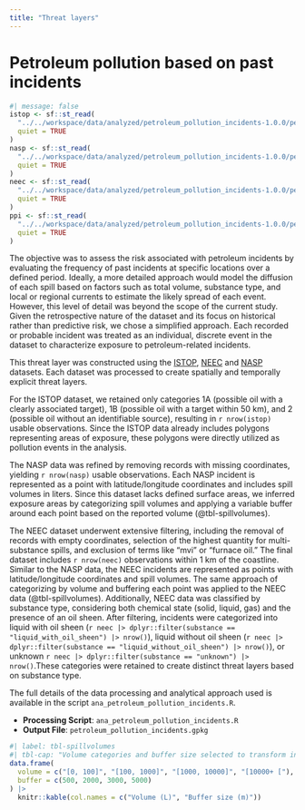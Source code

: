 ```yaml
---
title: "Threat layers"
---
```


# Petroleum pollution based on past incidents

```r
#| message: false
istop <- sf::st_read(
  "../../workspace/data/analyzed/petroleum_pollution_incidents-1.0.0/petroleum_pollution_incidents_istop.gpkg",
  quiet = TRUE
)
nasp <- sf::st_read(
  "../../workspace/data/analyzed/petroleum_pollution_incidents-1.0.0/petroleum_pollution_incidents_nasp.gpkg",
  quiet = TRUE
)
neec <- sf::st_read(
  "../../workspace/data/analyzed/petroleum_pollution_incidents-1.0.0/petroleum_pollution_incidents_neec.gpkg",
  quiet = TRUE
)
ppi <- sf::st_read(
  "../../workspace/data/analyzed/petroleum_pollution_incidents-1.0.0/petroleum_pollution_incidents.gpkg",
  quiet = TRUE
)
```

The objective was to assess the risk associated with petroleum incidents by evaluating the frequency of past incidents at specific locations over a defined period. Ideally, a more detailed approach would model the diffusion of each spill based on factors such as total volume, substance type, and local or regional currents to estimate the likely spread of each event. However, this level of detail was beyond the scope of the current study. Given the retrospective nature of the dataset and its focus on historical rather than predictive risk, we chose a simplified approach. Each recorded or probable incident was treated as an individual, discrete event in the dataset to characterize exposure to petroleum-related incidents.

This threat layer was constructed using the [ISTOP](@sec-istop), [NEEC](@sec-neec) and [NASP](@sec-nasp) datasets. Each dataset was processed to create spatially and temporally explicit threat layers. 

For the ISTOP dataset, we retained only categories 1A (possible oil with a clearly associated target), 1B (possible oil with a target within 50 km), and 2 (possible oil without an identifiable source), resulting in `r nrow(istop)` usable observations. Since the ISTOP data already includes polygons representing areas of exposure, these polygons were directly utilized as pollution events in the analysis. 

The NASP data was refined by removing records with missing coordinates, yielding `r nrow(nasp)` usable observations.  Each NASP incident is represented as a point with latitude/longitude coordinates and includes spill volumes in liters. Since this dataset lacks defined surface areas, we inferred exposure areas by categorizing spill volumes and applying a variable buffer around each point based on the reported volume (@tbl-spillvolumes).

The NEEC dataset underwent extensive filtering, including the removal of records with empty coordinates, selection of the highest quantity for multi-substance spills, and exclusion of terms like "mvi" or "furnace oil." The final dataset includes `r nrow(neec)` observations within 1 km of the coastline. Similar to the NASP data, the NEEC incidents are represented as points with latitude/longitude coordinates and spill volumes. The same approach of categorizing by volume and buffering each point was applied to the NEEC data (@tbl-spillvolumes). Additionally, NEEC data was classified by substance type, considering both chemical state (solid, liquid, gas) and the presence of an oil sheen. After filtering, incidents were categorized into liquid with oil sheen (`r neec |> dplyr::filter(substance == "liquid_with_oil_sheen") |> nrow()`), liquid without oil sheen (`r neec |> dplyr::filter(substance == "liquid_without_oil_sheen") |> nrow()`), or unknown `r neec |> dplyr::filter(substance == "unknown") |> nrow()`.These categories were retained to create distinct threat layers based on substance type.

The full details of the data processing and analytical approach used is available in the script `ana_petroleum_pollution_incidents.R`. 


- **Processing Script**: `ana_petroleum_pollution_incidents.R`
- **Output File**: `petroleum_pollution_incidents.gpkg`



```r
#| label: tbl-spillvolumes
#| tbl-cap: "Volume categories and buffer size selected to transform incident as point locations to area of exposure from "
data.frame(
  volume = c("[0, 100]", "[100, 1000]", "[1000, 10000]", "[10000+ ["),
  buffer = c(500, 2000, 3000, 5000)
) |>
  knitr::kable(col.names = c("Volume (L)", "Buffer size (m)"))
```
